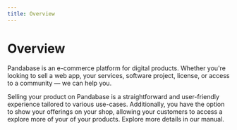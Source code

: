 ```yaml
---
title: Overview
---
```


# Overview

Pandabase is an e-commerce platform for digital products. Whether you're looking
to sell a web app, your services, software project, license, or access to a
community — we can help you.

Selling your product on Pandabase is a straightforward and user-friendly
experience tailored to various use-cases. Additionally, you have the option to
show your offerings on your shop, allowing your customers to access a explore
more of your of your products. Explore more details in our manual.
